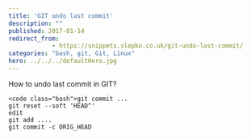 ```yaml
---
title: 'GIT undo last commit'
description: ""
published: 2017-01-14
redirect_from:
            - https://snippets.slepko.co.uk/git-undo-last-commit/
categories: "bash, git, Git, Linux"
hero: ../../../defaultHero.jpg
---
```

How to undo last commit in GIT?

```
<code class="bash">git commit ...
git reset --soft 'HEAD^'
edit
git add ....
git commit -c ORIG_HEAD
```
